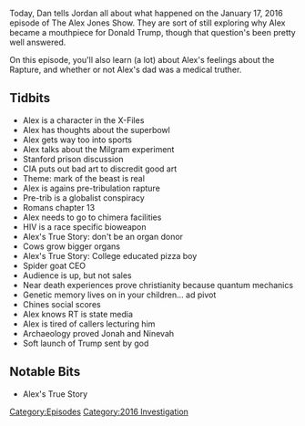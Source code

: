 {{DEFAULTSORT:
    #_EPISODE_0103:January 17, 2016
}}{{Episode
    | title           = January 17, 2016
    | caption         = Listen to this episode on [https://knowledgefight.libsyn.com/knowledge-fight-january-17-2016 Libsyn] [https://open.spotify.com/episode/6phPrVGoGsYc4PjYhqqqLI Spotify], Read the [[Transcript/103: January 17, 2016|Unofficial Transcript]]
    | episodeNumber   = 103
    | length          = 01:38:48
    | airDate         = November 20, 2017
    | coverageDate    = January 17, 2016
    | episodeType     = [[:Category:2016 Investigation|2016 Investigation]]
    | beverage        = Nice! Sparkling Water
    | oocDrop         = I can't watch porn... I like pinup girls
    | previousEpisode = [[102: Alex On Russian Media]]
    | nextEpisode     = [[104: November 20, 2017]]
}}

{{Stub}}

Today, Dan tells Jordan all about what happened on the January 17, 2016 episode of The Alex Jones Show. They are sort of still exploring why Alex became a mouthpiece for Donald Trump, though that question's been pretty well answered.

On this episode, you'll also learn (a lot) about Alex's feelings about the Rapture, and whether or not Alex's dad was a medical truther.

==Tidbits==

*Alex is a character in the X-Files
*Alex has thoughts about the superbowl
*Alex gets way too into sports
*Alex talks about the Milgram experiment
*Stanford prison discussion
*CIA puts out bad art to discredit good art
*Theme: mark of the beast is real
*Alex is agains pre-tribulation rapture
*Pre-trib is a globalist conspiracy
*Romans chapter 13
*Alex needs to go to chimera facilities
*HIV is a race specific bioweapon
*Alex's True Story: don't be an organ donor
*Cows grow bigger organs
*Alex's True Story: College educated pizza boy
*Spider goat CEO
*Audience is up, but not sales
*Near death experiences prove christianity because quantum mechanics
*Genetic memory lives on in your children... ad pivot
*Chines social scores
*Alex knows RT is state media
*Alex is tired of callers lecturing him
*Archaeology proved Jonah and Ninevah
*Soft launch of Trump sent by god

==Notable Bits==

*Alex's True Story

[[Category:Episodes]]
[[Category:2016 Investigation]]
